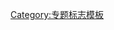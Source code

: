{{WPBannerMeta
|PROJECT = 能源
 |BANNER_NAME = Template:WikiProject Energy
 |substcheck=<includeonly>{{subst:</includeonly><includeonly>substcheck}}</includeonly>
 |small={{{small|}}}
 |category={{{category|¬}}}
 |listas={{{listas|}}}
|IMAGE_LEFT = Oil well.jpg

|QUALITY_SCALE       = extended
 |class={{{class|}}}
 |auto={{{auto|}}}
 |importance={{{importance|}}}

|ASSESSMENT_LINK     = 
|COMMENTS            = yes
 |COMMENTS_CAT       = 
 |COMMENTS_FORCE     = yes

|MAIN_ARTICLE     = [[能源]]
|PORTAL           = 能源
|PORTAL_IMG       = Crystal energy.svg
}}<noinclude>{{documentation}}[[Category:专题标志模板]]</noinclude>